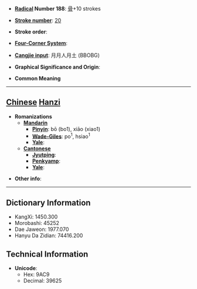 * '''[[Wiktionary:Chinese radical index| Radical]] Number 188''': [[Wiktionary:Chinese radical index 骨|骨]]+10 strokes

* '''[[Wiktionary:Chinese total strokes index|Stroke number]]''': [[Wiktionary:Chinese total strokes index 20|20]]

* '''Stroke order''': 

* '''[[Wiktionary:Chinese four corner index|Four-Corner System]]''': 

* '''[[Wiktionary:Chinese Cangjie index|Cangjie input]]''': 月月人月土 (BBOBG)

* '''Graphical Significance and Origin''': 

* '''Common Meaning'''

----

== [[Chinese]] [[Hanzi]] ==

* '''Romanizations'''
** '''[[Mandarin]]'''
*** '''[[Pinyin]]''': bō (bo1), xiāo (xiao1)
*** '''[[Wade-Giles]]''': po<sup>1</sup>, hsiao<sup>1</sup>
*** '''[[Yale]]''': 
** '''[[Cantonese]]'''
*** '''[[Jyutping]]''':
*** '''[[Penkyamp]]''': 
*** '''[[Yale]]''': 

* '''Other info''': 

----

== Dictionary Information ==

* KangXi: 1450.300
* Morobashi: 45252
* Dae Jaweon: 1977.070
* Hanyu Da Zidian: 74416.200

== Technical Information ==

* '''Unicode''':
** Hex: 9AC9
** Decimal: 39625